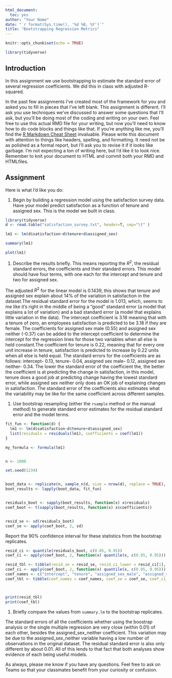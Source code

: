 ---
html_document:
  toc: yes
author: "Your Name"
date: "`r format(Sys.time(), '%d %B, %Y')`"
title: "Bootstrapping Regression Metrics"
---

```{r setup, include=FALSE}
knitr::opts_chunk$set(echo = TRUE)

library(tidyverse)

```

## Introduction

In this assignment we use bootstrapping to estimate the standard error 
of several regression coefficients. We did this in class with adjusted R-squared.

In the past few assignments I've created most of the framework for you and 
asked you to fill in pieces that I've left blank. This assignment is 
different. I'll ask you use techniques we've discussed to answer some questions
that I'll ask, but you'll be doing most of the coding and writing on your own. 
Feel free to use this actual RMD file for your writing, but now you'll need 
to know how to do code blocks and things like that. If you're anything like me,
you'll find the 
[R Markdown Cheat Sheet](https://github.com/rstudio/cheatsheets/raw/master/rmarkdown-2.0.pdf)
invaluable. Please write this document with attention to things like headers, 
spelling, 
and formatting. It need not be as polished as a formal report, but 
I'll ask you to revise
it if it looks like garbage. I'm not expecting a ton of writing here, but I'd like 
it to look nice. Remember to knit your document to HTML and commit both 
your RMD and HTMLfiles. 

## Assignment

Here is what I'd like you do: 

1. Begin by building a regression model using the satisfaction survey data. Have your 
model predict satisfaction as a function of tenure and assigned sex. This is the model
we built in class. 

```{r}
library(tidyverse)
d <- read.table("satisfaction_survey.txt", header=T, sep="\t" )

lm1 <- lm(d$satisfaction~d$tenure+d$assigned_sex) 

summary(lm1)

plot(lm1)
```

1. Describe the results briefly. This means reporting the $R^2$, the residual standard
errors, the coefficients and their standard errors. This model 
should have four terms, with one each for the intercept and tenure and two for 
assigned sex. 

The adjusted $R^2$ for the linear model is 0.1439, this shows that tenure and assigned sex explain about 14% of the variation in satisfaction in the dataset.The residual standard error for the model is 1.013, which, seems to me like it's right in the middle of being a "good" standard error (a model that explains a lot of variation) and a bad standard error (a model that explains little variation in the data). The intercept coefficient is 3.18 meaning that with a tenure of zero, an employees satisfaction is predicted to be 3.18 if they are female. The coefficients for assigned sex male (0.55) and assigned sex neither (-0.37) can be added to the intercept coefficient to determine the intercept for the regression lines for those two variables when all else is held constant.The coefficient for tenure is 0.22, meaning that for every one unit increase in tenure, satisfaction is predicted to increase by 0.22 units when all else is held equal. The standard errors for the coefficients are as follows: intercept- 0.13, tenure- 0.04, assigned sex male- 0.12, assigned sex neither- 0.34. The lower the standard error of the coefficient the, the better the coefficient is at predicting the change in satisfaction, in this model, tenure does a good job at predicting change having the lowest standard error, while assigned sex neither only does an OK job of explaining changes in satisfaction. The standard error of the coefficients also estimates what the variability may be like for the same coefficient across different samples.



1. Use bootstrap resampling (either the `rsample` method or the manual method) to 
generate standard error estimates for the residual standard error and the model terms. 

```{r}
fit_fun <- function(d) {
  lm1 <- lm(d$satisfaction~d$tenure+d$assigned_sex) 
  list(residuals = residuals(lm1), coefficients = coef(lm1))
}

my_formula <- formula(lm1)


n <- 1000

set.seed(1234)


boot_data <- replicate(n, sample_n(d, size = nrow(d), replace = TRUE), simplify = FALSE)
boot_results <- lapply(boot_data, fit_fun)


residuals_boot <- sapply(boot_results, function(x) x$residuals)
coef_boot <- t(sapply(boot_results, function(x) x$coefficients))


resid_se <- sd(residuals_boot)
coef_se <- apply(coef_boot, 2, sd)


```



Report the 90% confidence interval for these statistics from the bootstrap replicates.
```{r}
resid_ci <- quantile(residuals_boot, c(0.05, 0.95))
coef_ci <- apply(coef_boot, 2, function(x) quantile(x, c(0.05, 0.95)))

resid_tbl <- tibble(resid_se = resid_se, resid_ci_lower = resid_ci[1], resid_ci_upper = resid_ci[2])
coef_ci <- apply(coef_boot, 2, function(x) quantile(x, c(0.05, 0.95)))
coef_names <- c("intercept", "tenure", "assigned_sex_male", "assigned_sex_neither")
coef_tbl <- tibble(coef_names = coef_names, coef_se = coef_se, coef_ci_lower = coef_ci[1, ], coef_ci_upper = coef_ci[2, ])



print(resid_tbl)
print(coef_tbl)

```

1. Briefly compare the values from `summary.lm` to the bootstrap replicates. 

The standard errors of all the coefficients whether using the boostrap analysis or the single multiple regression are very close (within 0.01) of each other, besides the assigned_sex_neither coefficient. This variation may be due to the assigned_sex_neither variable having a low number of observations in the original dataset. The residual standard error is also only different by about 0.01. All of this lends to that fact that both analyses show evidence of each being useful models.

As always, please me know if you have any questions. Feel free to ask on Teams 
so that your
classmates benefit from your curiosity or confusion. 






